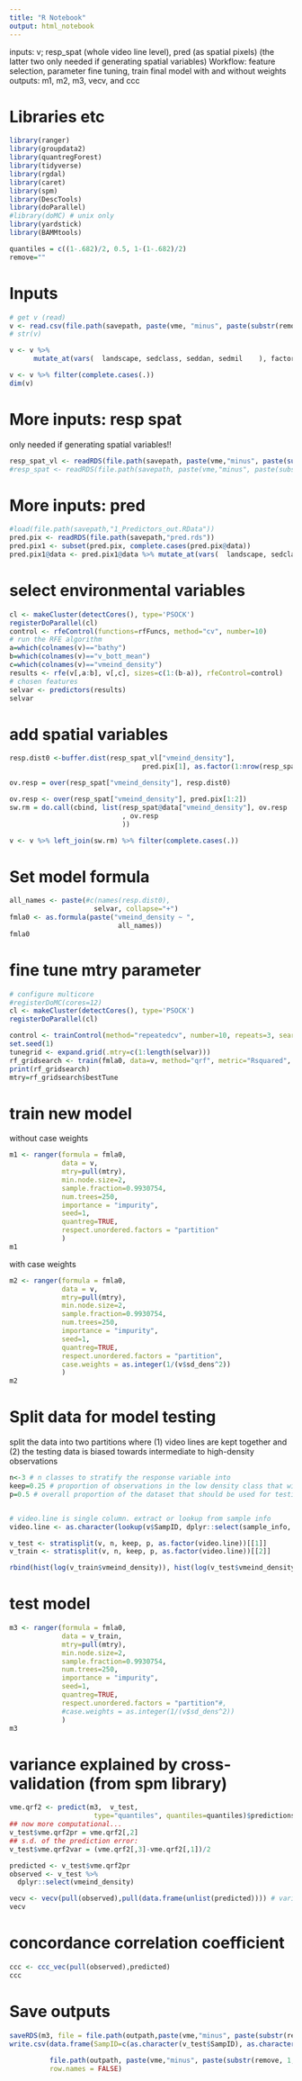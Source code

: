 ```yaml
---
title: "R Notebook"
output: html_notebook
---
```


inputs: v; resp_spat (whole video line level), pred (as spatial pixels) (the latter two only needed if generating spatial variables)
Workflow: feature selection, parameter fine tuning, train final model with and without weights
outputs: m1, m2, m3, vecv, and ccc

# Libraries etc
```r
library(ranger)
library(groupdata2)
library(quantregForest)
library(tidyverse)
library(rgdal)
library(caret)
library(spm)
library(DescTools)
library(doParallel)
#library(doMC) # unix only
library(yardstick)
library(BAMMtools)

quantiles = c((1-.682)/2, 0.5, 1-(1-.682)/2)
remove=""
```

# Inputs
```r
# get v (read)
v <- read.csv(file.path(savepath, paste(vme, "minus", paste(substr(remove, 1,7), collapse=", "), "v.csv", collapse=" ")))
# str(v)

v <- v %>% 
      mutate_at(vars(  landscape, sedclass, seddan, sedmil    ), factor)

v <- v %>% filter(complete.cases(.))
dim(v)
```

# More inputs: resp spat
only needed if generating spatial variables!!
```r
resp_spat_vl <- readRDS(file.path(savepath, paste(vme,"minus", paste(substr(remove, 1,7), collapse=", "),"resp_Spat_vl.rds")))
#resp_spat <- readRDS(file.path(savepath, paste(vme,"minus", paste(substr(remove, 1,7), collapse=", "), "resp_spat.rds")))
```

# More inputs: pred
```r
#load(file.path(savepath,"1_Predictors_out.RData"))
pred.pix <- readRDS(file.path(savepath,"pred.rds"))
pred.pix1 <- subset(pred.pix, complete.cases(pred.pix@data))
pred.pix1@data <- pred.pix1@data %>% mutate_at(vars(  landscape, sedclass, seddan, sedmil    ), factor)
```

# select environmental variables
```r
cl <- makeCluster(detectCores(), type='PSOCK')
registerDoParallel(cl)
control <- rfeControl(functions=rfFuncs, method="cv", number=10)
# run the RFE algorithm
a=which(colnames(v)=="bathy")
b=which(colnames(v)=="v_bott_mean")
c=which(colnames(v)=="vmeind_density")
results <- rfe(v[,a:b], v[,c], sizes=c(1:(b-a)), rfeControl=control)
# chosen features
selvar <- predictors(results)
selvar
```

# add spatial variables
```r
resp.dist0 <-buffer.dist(resp_spat_vl["vmeind_density"], 
                                 pred.pix[1], as.factor(1:nrow(resp_spat_vl))) 

ov.resp = over(resp_spat["vmeind_density"], resp.dist0)

ov.resp <- over(resp_spat["vmeind_density"], pred.pix[1:2])
sw.rm = do.call(cbind, list(resp_spat@data["vmeind_density"], ov.resp
                            , ov.resp
                            ))

v <- v %>% left_join(sw.rm) %>% filter(complete.cases(.))
```

# Set model formula
```r
all_names <- paste(#c(names(resp.dist0),
                     selvar, collapse="+")
fmla0 <- as.formula(paste("vmeind_density ~ ", 
                           all_names))
fmla0
```

# fine tune mtry parameter
```r
# configure multicore
#registerDoMC(cores=12)
cl <- makeCluster(detectCores(), type='PSOCK')
registerDoParallel(cl)

control <- trainControl(method="repeatedcv", number=10, repeats=3, search="grid")
set.seed(1)
tunegrid <- expand.grid(.mtry=c(1:length(selvar)))
rf_gridsearch <- train(fmla0, data=v, method="qrf", metric="Rsquared", tuneGrid=tunegrid, trControl=control)
print(rf_gridsearch)
mtry=rf_gridsearch$bestTune
```

# train new model
without case weights
```r
m1 <- ranger(formula = fmla0,
             data = v,
             mtry=pull(mtry), 
             min.node.size=2,
             sample.fraction=0.9930754, 
             num.trees=250,
             importance = "impurity",
             seed=1,
             quantreg=TRUE,
             respect.unordered.factors = "partition"
             )
m1
```

with case weights
```r
m2 <- ranger(formula = fmla0,
             data = v,
             mtry=pull(mtry), 
             min.node.size=2,
             sample.fraction=0.9930754, 
             num.trees=250,
             importance = "impurity",
             seed=1,
             quantreg=TRUE,
             respect.unordered.factors = "partition",
             case.weights = as.integer(1/(v$sd_dens^2))
             )
m2
```

# Split data for model testing
split the data into two partitions where (1) video lines are kept together and (2) the testing data is biased towards intermediate to high-density observations
```r
n<-3 # n classes to stratify the response variable into
keep=0.25 # proportion of observations in the low density class that will be treated normally
p=0.5 # overall proportion of the dataset that should be used for testing the model


# video.line is single column. extract or lookup from sample info
video.line <- as.character(lookup(v$SampID, dplyr::select(sample_info, section, video.line), sample_info$video.line))

v_test <- stratisplit(v, n, keep, p, as.factor(video.line))[[1]]
v_train <- stratisplit(v, n, keep, p, as.factor(video.line))[[2]]

rbind(hist(log(v_train$vmeind_density)), hist(log(v_test$vmeind_density)))

```

# test model
```r
m3 <- ranger(formula = fmla0,
             data = v_train,
             mtry=pull(mtry), 
             min.node.size=2,
             sample.fraction=0.9930754, 
             num.trees=250,
             importance = "impurity",
             seed=1,
             quantreg=TRUE,
             respect.unordered.factors = "partition"#,
             #case.weights = as.integer(1/(v$sd_dens^2))
             )
m3
```

# variance explained by cross-validation (from spm library)
```r
vme.qrf2 <- predict(m3,  v_test, 
                     type="quantiles", quantiles=quantiles)$predictions
## now more computational...
v_test$vme.qrf2pr = vme.qrf2[,2]
## s.d. of the prediction error:
v_test$vme.qrf2var = (vme.qrf2[,3]-vme.qrf2[,1])/2

predicted <- v_test$vme.qrf2pr
observed <- v_test %>%
  dplyr::select(vmeind_density)

vecv <- vecv(pull(observed),pull(data.frame(unlist(predicted)))) # variance explained by cross-validation, conservative estimate to report
vecv
```

# concordance correlation coefficient
```r
ccc <- ccc_vec(pull(observed),predicted)
ccc
```
# Save outputs
```r

saveRDS(m3, file = file.path(outpath,paste(vme,"minus", paste(substr(remove, 1,7), collapse=", "), "model.rda" )))
write.csv(data.frame(SampID=c(as.character(v_test$SampID), as.character(v_train$SampID)), set=c(rep("test",length(v_test$SampID)),
                                                                                                rep("train", length(v_train$SampID)))),
          file.path(outpath, paste(vme,"minus", paste(substr(remove, 1,7), collapse=", "), "data split.csv")),
          row.names = FALSE)
```


